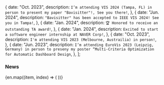 
  {
    date: "Oct. 2023",
    description: `I’m attending VIS 2024 (Tampa, FL) in person to present my paper "Bavisitter"!, See you there!`,
  },
  {
    date: "Jun. 2024",
    description: `"Bavisitter" has been accepted to IEEE VIS 2024! See you in Tampa!`,
  },
  {
    date: "Jan. 2024",
    description: `🏆 Honored to receive an outstanding TA award!`,
  },
  {
    date: "Jan. 2024",
    description: `Excited to start a software engineer internship at NAVER Corp!`,
  },
  {
    date: "Oct. 2023",
    description: `I'm attending VIS 2023 (Melbourne, Austrailia) in person!`,
  },
  {
    date: "Jun. 2023",
    description: `I’m attending EuroVis 2023 (Leipzig, Germany) in person to preseny my poster “Multi-Criteria Optimization for Automatic Dashboard Design`,
  },
];

### News

<List>
  {en.map((item, index) => (
    <SimpleItem key={index} date={item.date} content={item.description} />
  ))}
</List>
